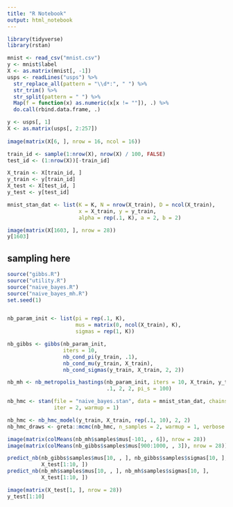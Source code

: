 ```yaml
---
title: "R Notebook"
output: html_notebook
---
```


```r
library(tidyverse)
library(rstan)
```

```r
mnist <- read_csv("mnist.csv")
y <- mnist$label
X <- as.matrix(mnist[, -1])
usps <- readLines("usps") %>%
  str_replace_all(pattern = "\\d*:", " ") %>%
  str_trim() %>%
  str_split(pattern = " ") %>%
  Map(f = function(x) as.numeric(x[x != ""]), .) %>%
  do.call(rbind.data.frame, .)

y <- usps[, 1]
X <- as.matrix(usps[, 2:257])
  
image(matrix(X[6, ], nrow = 16, ncol = 16))

train_id <- sample(1:nrow(X), nrow(X) / 100, FALSE)
test_id <- (1:nrow(X))[-train_id]

X_train <- X[train_id, ]
y_train <- y[train_id]
X_test <- X[test_id, ]
y_test <- y[test_id]

mnist_stan_dat <- list(K = K, N = nrow(X_train), D = ncol(X_train), 
                       x = X_train, y = y_train,
                       alpha = rep(.1, K), a = 2, b = 2)

image(matrix(X[1603, ], nrow = 28))
y[1603]
```


## sampling here

```r
source("gibbs.R")
source("utility.R")
source("naive_bayes.R")
source("naive_bayes_mh.R")
set.seed(1)


nb_param_init <- list(pi = rep(.1, K), 
                      mus = matrix(0, ncol(X_train), K),
                      sigmas = rep(1, K))

nb_gibbs <- gibbs(nb_param_init,
                  iters = 10,
                  nb_cond_pi(y_train, .1), 
                  nb_cond_mu(y_train, X_train), 
                  nb_cond_sigmas(y_train, X_train, 2, 2))

nb_mh <- nb_metropolis_hastings(nb_param_init, iters = 10, X_train, y_train, 
                                .1, 2, 2, pi_s = 100)

nb_hmc <- stan(file = "naive_bayes.stan", data = mnist_stan_dat, chains = 1,
               iter = 2, warmup = 1)

nb_hmc <- nb_hmc_model(y_train, X_train, rep(.1, 10), 2, 2)
nb_hmc_draws <- greta::mcmc(nb_hmc, n_samples = 2, warmup = 1, verbose = TRUE)

image(matrix(colMeans(nb_mh$samples$mus[-101, , 6]), nrow = 28))
image(matrix(colMeans(nb_gibbs$samples$mus[900:1000, , 3]), nrow = 28))
```

```r
predict_nb(nb_gibbs$samples$mus[10, , ], nb_gibbs$samples$sigmas[10, ],
           X_test[1:10, ])
predict_nb(nb_mh$samples$mus[10, , ], nb_mh$samples$sigmas[10, ],
           X_test[1:10, ])

image(matrix(X_test[1, ], nrow = 28))
y_test[1:10]
```

